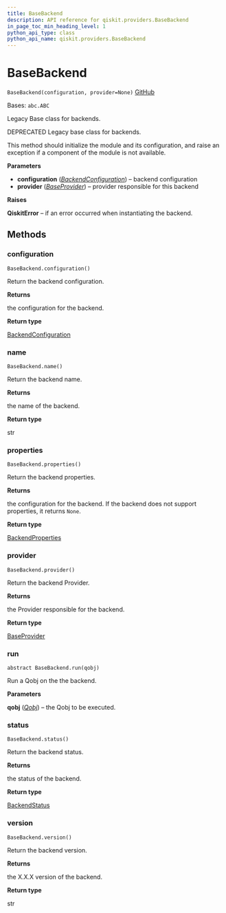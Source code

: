 ```yaml
---
title: BaseBackend
description: API reference for qiskit.providers.BaseBackend
in_page_toc_min_heading_level: 1
python_api_type: class
python_api_name: qiskit.providers.BaseBackend
---
```


# BaseBackend

<span id="qiskit.providers.BaseBackend" />

`BaseBackend(configuration, provider=None)` [GitHub](https://github.com/qiskit/qiskit/tree/stable/0.19/qiskit/providers/basebackend.py "view source code")

Bases: `abc.ABC`

Legacy Base class for backends.

DEPRECATED Legacy base class for backends.

This method should initialize the module and its configuration, and raise an exception if a component of the module is not available.

**Parameters**

*   **configuration** ([*BackendConfiguration*](qiskit.providers.models.BackendConfiguration "qiskit.providers.models.BackendConfiguration")) – backend configuration
*   **provider** ([*BaseProvider*](qiskit.providers.BaseProvider "qiskit.providers.BaseProvider")) – provider responsible for this backend

**Raises**

**QiskitError** – if an error occurred when instantiating the backend.

## Methods

### configuration

<span id="qiskit.providers.BaseBackend.configuration" />

`BaseBackend.configuration()`

Return the backend configuration.

**Returns**

the configuration for the backend.

**Return type**

[BackendConfiguration](qiskit.providers.models.BackendConfiguration "qiskit.providers.models.BackendConfiguration")

### name

<span id="qiskit.providers.BaseBackend.name" />

`BaseBackend.name()`

Return the backend name.

**Returns**

the name of the backend.

**Return type**

str

### properties

<span id="qiskit.providers.BaseBackend.properties" />

`BaseBackend.properties()`

Return the backend properties.

**Returns**

the configuration for the backend. If the backend does not support properties, it returns `None`.

**Return type**

[BackendProperties](qiskit.providers.models.BackendProperties "qiskit.providers.models.BackendProperties")

### provider

<span id="qiskit.providers.BaseBackend.provider" />

`BaseBackend.provider()`

Return the backend Provider.

**Returns**

the Provider responsible for the backend.

**Return type**

[BaseProvider](qiskit.providers.BaseProvider "qiskit.providers.BaseProvider")

### run

<span id="qiskit.providers.BaseBackend.run" />

`abstract BaseBackend.run(qobj)`

Run a Qobj on the the backend.

**Parameters**

**qobj** ([*Qobj*](qiskit.qobj.Qobj "qiskit.qobj.Qobj")) – the Qobj to be executed.

### status

<span id="qiskit.providers.BaseBackend.status" />

`BaseBackend.status()`

Return the backend status.

**Returns**

the status of the backend.

**Return type**

[BackendStatus](qiskit.providers.models.BackendStatus "qiskit.providers.models.BackendStatus")

### version

<span id="qiskit.providers.BaseBackend.version" />

`BaseBackend.version()`

Return the backend version.

**Returns**

the X.X.X version of the backend.

**Return type**

str

